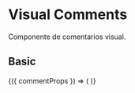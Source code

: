
<Meta title="Components/Content/Visual Comments" component={VisualComments} />

# Visual Comments

Componente de comentarios visual.

<Props of={VisualComments} />

## Basic

<Canvas>
  <Story
    name="Basic"
    args={{
      commentProps: {
        imageSrc: 'https://www.semana.com/resizer/AhOjY7VO50nkdLUyhuzX2HcLZuc=/fit-in/768x0/smart/filters:format(jpg):quality(80)/cloudfront-us-east-1.images.arcpublishing.com/semana/KVRYJNDM6FGKPGL6WXPO26HFUA.png',
        photoBorderColor: '#FF1493',
        username: 'Pepe',
        comment: 'This is a test comment',
      },
    }}
  >
    {({ commentProps }) => (
      <VisualComments commentProps={commentProps} />
    )}
  </Story>
</Canvas>

<ArgsTable story="Basic" />
